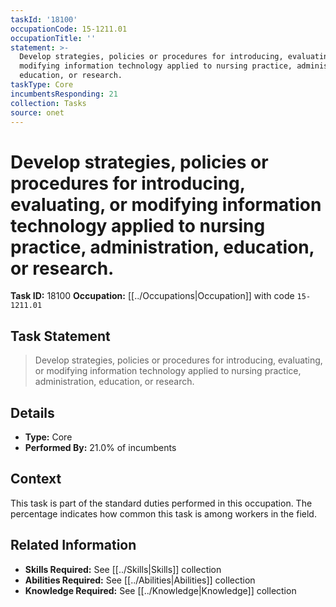 ```yaml
---
taskId: '18100'
occupationCode: 15-1211.01
occupationTitle: ''
statement: >-
  Develop strategies, policies or procedures for introducing, evaluating, or
  modifying information technology applied to nursing practice, administration,
  education, or research.
taskType: Core
incumbentsResponding: 21
collection: Tasks
source: onet
---
```

# Develop strategies, policies or procedures for introducing, evaluating, or modifying information technology applied to nursing practice, administration, education, or research.

**Task ID:** 18100
**Occupation:** [[../Occupations|Occupation]] with code `15-1211.01`

## Task Statement

> Develop strategies, policies or procedures for introducing, evaluating, or modifying information technology applied to nursing practice, administration, education, or research.

## Details

- **Type:** Core
- **Performed By:** 21.0% of incumbents

## Context

This task is part of the standard duties performed in this occupation. The percentage indicates how common this task is among workers in the field.

## Related Information

- **Skills Required:** See [[../Skills|Skills]] collection
- **Abilities Required:** See [[../Abilities|Abilities]] collection
- **Knowledge Required:** See [[../Knowledge|Knowledge]] collection
